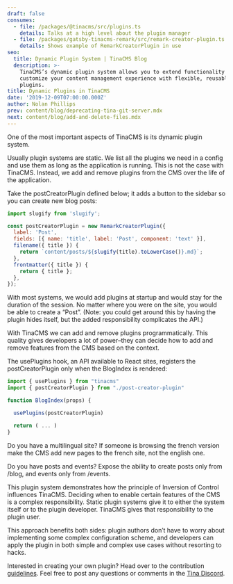 ```yaml
---
draft: false
consumes:
  - file: /packages/@tinacms/src/plugins.ts
    details: Talks at a high level about the plugin manager
  - file: /packages/gatsby-tinacms-remark/src/remark-creator-plugin.ts
    details: Shows example of RemarkCreatorPlugin in use
seo:
  title: Dynamic Plugin System | TinaCMS Blog
  description: >-
    TinaCMS’s dynamic plugin system allows you to extend functionality and
    customize your content management experience with flexible, reusable
    plugins.
title: Dynamic Plugins in TinaCMS
date: '2019-12-09T07:00:00.000Z'
author: Nolan Phillips
prev: content/blog/deprecating-tina-git-server.mdx
next: content/blog/add-and-delete-files.mdx
---
```


One of the most important aspects of TinaCMS is its dynamic plugin system.

Usually plugin systems are static. We list all the plugins we need in a config and use them as long as the application is running. This is not the case with TinaCMS. Instead, we add and remove plugins from the CMS over the life of the application.

Take the postCreatorPlugin defined below; it adds a button to the sidebar so you can create new blog posts:

```js
import slugify from 'slugify';

const postCreatorPlugin = new RemarkCreatorPlugin({
  label: 'Post',
  fields: [{ name: 'title', label: 'Post', component: 'text' }],
  filename({ title }) {
    return `content/posts/${slugify(title).toLowerCase()}.md}`;
  },
  frontmatter({ title }) {
    return { title };
  },
});
```

With most systems, we would add plugins at startup and would stay for the duration of the session. No matter where you were on the site, you would be able to create a “Post”. (Note: you could get around this by having the plugin hides itself, but the added responsibility complicates the API.)

With TinaCMS we can add and remove plugins programmatically. This quality gives developers a lot of power–they can decide how to add and remove features from the CMS based on the context.

The usePlugins hook, an API available to React sites, registers the postCreatorPlugin only when the BlogIndex is rendered:

```js
import { usePlugins } from "tinacms"
import { postCreatorPlugin } from "./post-creator-plugin"

function BlogIndex(props) {

  usePlugins(postCreatorPlugin)

  return ( ... )
}
```

Do you have a multilingual site? If someone is browsing the french version make the CMS add new pages to the french site, not the english one.

Do you have posts and events? Expose the ability to create posts only from /blog, and events only from /events.

This plugin system demonstrates how the principle of Inversion of Control influences TinaCMS. Deciding when to enable certain features of the CMS is a complex responsibility. Static plugin systems give it to either the system itself or to the plugin developer. TinaCMS gives that responsibility to the plugin user.

This approach benefits both sides: plugin authors don’t have to worry about implementing some complex configuration scheme, and developers can apply the plugin in both simple and complex use cases without resorting to hacks.

Interested in creating your own plugin? Head over to the contribution [guidelines](https://tinacms.org/docs/contributing/guidelines). Feel free to post any questions or comments in the [Tina Discord](https://discord.com/invite/zumN63Ybpf).
